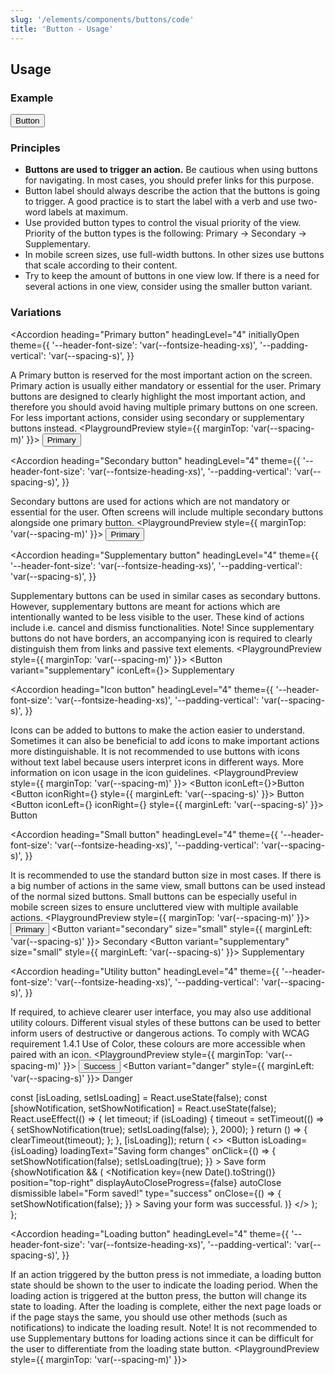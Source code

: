```yaml
---
slug: '/elements/components/buttons/code'
title: 'Button - Usage'
---
```



## Usage

### Example

<PlaygroundPreview>
  <Button>Button</Button>
</PlaygroundPreview>

### Principles

- <b>Buttons are used to trigger an action.</b> Be cautious when using buttons for navigating. In most cases, you should
  prefer links for this purpose.
- Button label should always describe the action that the buttons is going to trigger. A good practice is to start the label with a verb and use two-word labels at maximum.
- Use provided button types to control the visual priority of the view. Priority of the button types is the following: Primary -> Secondary -> Supplementary.
- In mobile screen sizes, use full-width buttons. In other sizes use buttons that scale according to their content.
- Try to keep the amount of buttons in one view low. If there is a need for several actions in one view, consider using the smaller button variant.

### Variations

<Accordion
  heading="Primary button"
  headingLevel="4"
  initiallyOpen
  theme={{
    '--header-font-size': 'var(--fontsize-heading-xs)',
    '--padding-vertical': 'var(--spacing-s)',
  }}
>
  A Primary button is reserved for the most important action on the screen. Primary action is usually either mandatory
  or essential for the user. Primary buttons are designed to clearly highlight the most important action, and therefore
  you should avoid having multiple primary buttons on one screen. For less important actions, consider using secondary
  or supplementary buttons instead.
  <PlaygroundPreview style={{ marginTop: 'var(--spacing-m)' }}>
    <Button>Primary</Button>
  </PlaygroundPreview>
</Accordion>

<Accordion
  heading="Secondary button"
  headingLevel="4"
  theme={{
    '--header-font-size': 'var(--fontsize-heading-xs)',
    '--padding-vertical': 'var(--spacing-s)',
  }}
>
  Secondary buttons are used for actions which are not mandatory or essential for the user. Often screens will include
  multiple secondary buttons alongside one primary button.
  <PlaygroundPreview style={{ marginTop: 'var(--spacing-m)' }}>
    <Button variant="secondary">Primary</Button>
  </PlaygroundPreview>
</Accordion>

<Accordion
  heading="Supplementary button"
  headingLevel="4"
  theme={{
    '--header-font-size': 'var(--fontsize-heading-xs)',
    '--padding-vertical': 'var(--spacing-s)',
  }}
>
  Supplementary buttons can be used in similar cases as secondary buttons. However, supplementary buttons are meant for
  actions which are intentionally wanted to be less visible to the user. These kind of actions include i.e. cancel and
  dismiss functionalities. Note! Since supplementary buttons do not have borders, an accompanying icon is required to
  clearly distinguish them from links and passive text elements.
  <PlaygroundPreview style={{ marginTop: 'var(--spacing-m)' }}>
    <Button variant="supplementary" iconLeft={<IconTrash />}>
      Supplementary
    </Button>
  </PlaygroundPreview>
</Accordion>

<Accordion
  heading="Icon button"
  headingLevel="4"
  theme={{
    '--header-font-size': 'var(--fontsize-heading-xs)',
    '--padding-vertical': 'var(--spacing-s)',
  }}
>
  Icons can be added to buttons to make the action easier to understand. Sometimes it can also be beneficial to add
  icons to make important actions more distinguishable. It is not recommended to use buttons with icons without text
  label because users interpret icons in different ways. More information on icon usage in the icon guidelines.
  <PlaygroundPreview style={{ marginTop: 'var(--spacing-m)' }}>
    <Button iconLeft={<IconShare />}>Button</Button>
    <Button iconRight={<IconAngleRight />} style={{ marginLeft: 'var(--spacing-s)' }}>
      Button
    </Button>
    <Button iconLeft={<IconShare />} iconRight={<IconAngleRight />} style={{ marginLeft: 'var(--spacing-s)' }}>
      Button
    </Button>
  </PlaygroundPreview>
</Accordion>

<Accordion
  heading="Small button"
  headingLevel="4"
  theme={{
    '--header-font-size': 'var(--fontsize-heading-xs)',
    '--padding-vertical': 'var(--spacing-s)',
  }}
>
  It is recommended to use the standard button size in most cases. If there is a big number of actions in the same view,
  small buttons can be used instead of the normal sized buttons. Small buttons can be especially useful in mobile screen
  sizes to ensure uncluttered view with multiple available actions.
  <PlaygroundPreview style={{ marginTop: 'var(--spacing-m)' }}>
    <Button size="small">Primary</Button>
    <Button variant="secondary" size="small" style={{ marginLeft: 'var(--spacing-s)' }}>
      Secondary
    </Button>
    <Button variant="supplementary" size="small" style={{ marginLeft: 'var(--spacing-s)' }}>
      Supplementary
    </Button>
  </PlaygroundPreview>
</Accordion>

<Accordion
  heading="Utility button"
  headingLevel="4"
  theme={{
    '--header-font-size': 'var(--fontsize-heading-xs)',
    '--padding-vertical': 'var(--spacing-s)',
  }}
>
  If required, to achieve clearer user interface, you may also use additional utility colours. Different visual styles
  of these buttons can be used to better inform users of destructive or dangerous actions. To comply with WCAG
  requirement 1.4.1 Use of Color, these colours are more accessible when paired with an icon.
  <PlaygroundPreview style={{ marginTop: 'var(--spacing-m)' }}>
    <Button variant="success">Success</Button>
    <Button variant="danger" style={{ marginLeft: 'var(--spacing-s)' }}>
      Danger
    </Button>
  </PlaygroundPreview>
</Accordion>

  const [isLoading, setIsLoading] = React.useState(false);
  const [showNotification, setShowNotification] = React.useState(false);
  React.useEffect(() => {
    let timeout;
    if (isLoading) {
      timeout = setTimeout(() => {
        setShowNotification(true);
        setIsLoading(false);
      }, 2000);
    }
    return () => {
      clearTimeout(timeout);
    };
  }, [isLoading]);
  return (
    <>
      <Button
        isLoading={isLoading}
        loadingText="Saving form changes"
        onClick={() => {
          setShowNotification(false);
          setIsLoading(true);
        }}
      >
        Save form
      </Button>
      {showNotification && (
        <Notification
          key={new Date().toString()}
          position="top-right"
          displayAutoCloseProgress={false}
          autoClose
          dismissible
          label="Form saved!"
          type="success"
          onClose={() => {
            setShowNotification(false);
          }}
        >
          Saving your form was successful.
        </Notification>
      )}
    </>
  );
};

<Accordion
  heading="Loading button"
  headingLevel="4"
  theme={{
    '--header-font-size': 'var(--fontsize-heading-xs)',
    '--padding-vertical': 'var(--spacing-s)',
  }}
>
  If an action triggered by the button press is not immediate, a loading button state should be shown to the user to
  indicate the loading period. When the loading action is triggered at the button press, the button will change its
  state to loading. After the loading is complete, either the next page loads or if the page stays the same, you should
  use other methods (such as notifications) to indicate the loading result. Note! It is not recommended to use
  Supplementary buttons for loading actions since it can be difficult for the user to differentiate from the loading
  state button.
  <PlaygroundPreview style={{ marginTop: 'var(--spacing-m)' }}>
    <LoadingButtonVariant />
  </PlaygroundPreview>
</Accordion>

